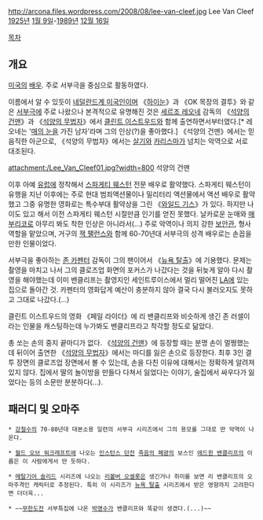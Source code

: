 http://arcona.files.wordpress.com/2008/08/lee-van-cleef.jpg
Lee Van Cleef
[[1925년]] [[1월 9일]]-[[1989년]] [[12월 16일]]

[[목차]]
== 개요 ==
[[미국]]의 [[배우]]. 주로 서부극을 중심으로 활동하였다.

이름에서 알 수 있듯이 [[네덜란드계 미국인]]이며 《[[하이눈]]》과 《OK 목장의 결투》와 같은 [[서부극]]에 주로 나왔으나 본격적으로 유명해진 것은 [[세르조 레오네]] 감독의 《[[석양의 건맨]]》과 《[[석양의 무법자]]》에서 [[클린트 이스트우드]]와 함께 출연하면서부터였다.[* 레오네는 '[[매의 눈]]을 가진 남자'라며 그의 인상(?)을 좋아했다.] 《석양의 건맨》에서는 믿음직한 아군으로, 《석양의 무법자》에서는 [[살기]]와 [[카리스마]]가 넘치는 악역으로 서로 대조된다.

attachment:/Lee_Van_Cleef01.jpg?width=800
석양의 건맨

이후 아예 [[유럽]]에 정착해서 [[스파게티 웨스턴]] 전문 배우로 활약했다. 스파게티 웨스턴이 유행을 지난 이후에는 주로 현대 범죄액션물이나 밀리터리 액션물에서 액션 배우로 활약했고 그중 유명한 영화로는 특수부대 활약상을 그린 《[[와일드 기스]]》가 있다. 하지만 나이도 있고 해서 이전 스파게티 웨스턴 시절만큼 인기를 얻진 못했다. 날카로운 눈매와 [[매부리코]]로 아무리 봐도 착한 인상은 아니라서(...) 주로 악역이나 의지 강한 [[보안관]], 형사 역할을 맡았으며, 거구의 [[잭 팰런스]]와 함께 60-70년대 서부극의 성격 배우로는 손꼽을 만한 인물이었다.

서부극을 좋아하는 [[존 카펜터]] 감독이 그의 팬이어서 《[[뉴욕 탈출]]》에 기용했다. 문제는 촬영을 마치고 나서 그의 클로즈업 화면의 포커스가 나갔다는 것을 뒤늦게 알아 다시 촬영을 해야했는데 이미 밴클리프는 촬영지인 세인트루이스에서 멀리 떨어진 [[LA]]에 있는 집으로 돌아간 것. 카펜터의 영화답게 예산이 충분하지 않아 결국 다시 불러오지도 못하고 그대로 나갔다.(...)

클린트 이스트우드의 영화 《페일 라이더》에 리 밴클리프와 비슷하게 생긴 존 러셀이라는 인물을 캐스팅하는데 누가봐도 밴클리프라고 착각할 정도로 닮았다. 

총 쏘는 손의 중지 끝마디가 없다. 《[[석양의 건맨]]》에 등장할 때는 분명 손이 멀쩡했는데 뒤이어 출연한 《[[석양의 무법자]]》에서는 마디를 잃은 손으로 등장한다. 최후 3인 결투 장면의 클로즈업 장면에서 볼 수 있는데, 손을 다친 이유에 대해서는 정확하게 알려져 있지 않다. 집에서 딸의 놀이방을 만들다 다쳐서 잃었다는 이야기, 술집에서 싸우다가 잃었다는 등의 소문만 분분하다(…).

== 패러디 및 오마주 ==
 * [[강철수]]의 70-80년대 대본소용 일련의 서부극 시리즈에서 그의 용모를 그대로 딴 악역이 나온다.

 * [[월드 오브 워크래프트]]에 나오는 [[인스턴스 던전]] [[죽음의 폐광]]의 보스인 [[에드윈 밴클리프]]의 이름은 이 사람에게서 딴 듯하다.

 * [[메탈기어 솔리드]] 시리즈에 나오는 [[리볼버 오셀롯]]은 생긴거나 취미를 보면 리 밴클리프의 오마주격인 캐릭터로 추정된다. 특히 이 시리즈가 [[뉴욕 탈출]] 시리즈에서 받은 영향까지 고려한다면 더더욱...

 * ~~[[무한도전]] 서부특집에 나온 [[박명수]]가 밴클리프와 똑같이 생겼다.(...)~~
